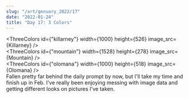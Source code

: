 ```yaml
---
slug: "/art/genuary_2022/17"
date: "2022-01-24"
title: "Day 17: 3 Colors"
---
```




<ThreeColors id={"killarney"} width={1000} height={526} image_src={Killarney} />
<br />
<ThreeColors id={"mountain"} width={1528} height={278} image_src={Mountain} />
<br />
<ThreeColors id={"olomana"} width={1000} height={518} image_src={Olomana} />
<br />
Fallen pretty far behind the daily prompt by now, but I'll take my time and finish up in Feb. I've really been enjoying messing with image data and getting different looks on pictures I've taken.